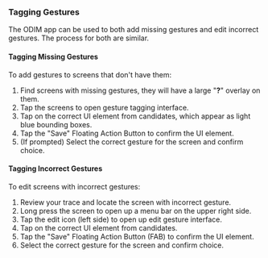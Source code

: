### Tagging Gestures

The ODIM app can be used to both add missing gestures and edit incorrect gestures. The process for both are similar.

#### Tagging Missing Gestures
To add gestures to screens that don't have them:

1. Find screens with missing gestures, they will have a large "**?**" overlay on them.
2. Tap the screens to open gesture tagging interface.
3. Tap on the correct UI element from candidates, which appear as light blue bounding boxes.
4. Tap the "Save" Floating Action Button to confirm the UI element.
5. (If prompted) Select the correct gesture for the screen and confirm choice.

#### Tagging Incorrect Gestures

To edit screens with incorrect gestures:

1. Review your trace and locate the screen with incorrect gesture.
2. Long press the screen to open up a menu bar on the upper right side.
3. Tap the edit icon (left side) to open up edit gesture interface.
4. Tap on the correct UI element from candidates.
5. Tap the "Save" Floating Action Button (FAB) to confirm the UI element.
6. Select the correct gesture for the screen and confirm choice.